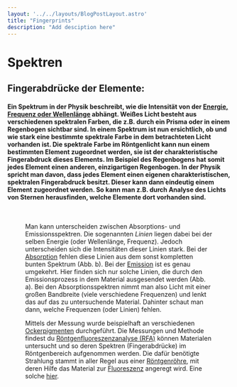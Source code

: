 ```yaml
---
layout: '../../layouts/BlogPostLayout.astro'
title: "Fingerprints"
description: "Add desciption here"
---
```


# Spektren 
## Fingerabdrücke der Elemente:

#### Ein Spektrum in der Physik beschreibt, wie die Intensität von der <a href="/keywords/Wavelength-energy-frequency/">Energie, Frequenz oder Wellenlänge</a> abhängt. Weißes Licht besteht aus verschiedenen spektralen Farben, die z.B. durch ein Prisma oder in einem Regenbogen sichtbar sind. In einem Spektrum ist nun ersichtlich, ob und wie stark eine bestimmte spektrale Farbe in dem betrachteten Licht vorhanden ist. Die spektrale Farbe im Röntgenlicht kann nun einem bestimmten Element zugeordnet werden, sie ist der charakteristische Fingerabdruck dieses Elements. Im Beispiel des Regenbogens hat somit jedes Element einen anderen, einzigartigen Regenbogen. In der Physik spricht man davon, dass jedes Element einen eigenen charakteristischen, spektralen Fingerabdruck besitzt. Dieser kann dann eindeutig einem Element zugeordnet werden. So kann man z.B. durch Analyse des Lichts von Sternen herausfinden, welche Elemente dort vorhanden sind. 

<Figure url="/src/imgs/keywords/abs-ems-spectrum.png" text='SSchematische Darstellung der Entstehung von Spektren. Wird Strahlung (etwa die eines Sterns) auf ein Gitter gelenkt, entsteht dabei ein Emissionsspektrum (a). Dabei wird das Licht in seine einzelnen Farben aufgespalten, ähnlich wie bei einem Prisma. Bei dem Absorptionsspektrum wird weißes Licht (Licht mit allen Farben) durch ein zu untersuchendes Objekt geschickt. Hinter dem Objekt wird dann geschaut, welche Farben aus dem weißen Licht fehlen, indem das Licht wieder auf ein Gitter gelenkt wird (b). Bild © byjus' />

&nbsp;

Man kann unterscheiden zwischen Absorptions- und Emissionsspektren. Die sogenannten *Linien* liegen dabei bei der selben Energie (oder Wellenlänge, Frequenz). Jedoch unterscheiden sich die Intensitäten dieser Linien stark. Bei der <a href="/keywords/Absorption-emission">Absorption</a> fehlen diese Linien aus dem sonst kompletten bunten Spektrum (Abb. b). Bei der <a href="/keywords/Absorption-emission">Emission</a> ist es genau umgekehrt. Hier finden sich nur solche Linien, die durch den Emissionsprozess in dem Material ausgesendet werden (Abb. a). Bei den Absorptionsspektren nimmt man also Licht mit einer großen Bandbreite (viele verschiedene Frequenzen) und lenkt das auf das zu untersuchende Material. Dahinter schaut man dann, welche Frequenzen (oder Linien) fehlen.  

Mittels der Messung wurde beispielhaft an verschiedenen <a href="/keywords/Our-pigments/">Ockerpigmenten</a> durchgeführt. Die Messungen und Methode findest du <a href="/keywords/XRF">Röntgenfluoreszenzanalyse (RFA)</a> können Materialen untersucht und so deren Spektren (Fingerabdrücke) im Röntgenbereich aufgenommen werden. Die dafür benötigte Strahlung stammt in aller Regel aus einer <a href="/keywords/Xray-tube/">Röntgenröhre</a>, mit deren Hilfe das Material zur <a href="/keywords/Fluorescence/">Fluoreszenz</a> angeregt wird. Eine solche <a href="/keywords/Measurements-and-evaluation">hier</a>.